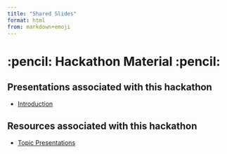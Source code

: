 ```yaml
---
title: "Shared Slides"
format: html
from: markdown+emoji
---
```


# :pencil: Hackathon Material :pencil:

## Presentations associated with this hackathon

-   [Introduction](https://mrc-ide.github.io/cema-mrc-hackathon/intro_slides.html)

## Resources associated with this hackathon

-   [Topic Presentations](https://docs.google.com/document/d/e/2PACX-1vSCnA6v5e8kXdZIIJuxiwvFIYElBKH0tNczezd-GJnR40tIc0B3XVPQrTmqIUw7P1ApT941ku0QnJDW/pub)
